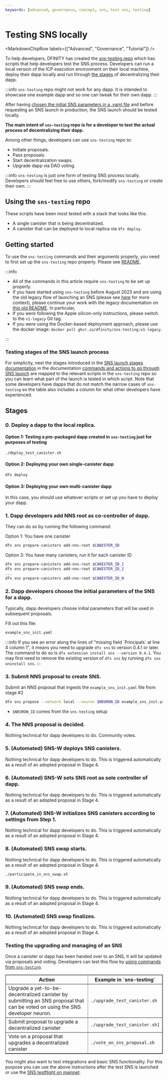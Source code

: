 ```yaml
---
keywords: [advanced, governance, concept, sns, test sns, testing]
---
```



# Testing SNS locally

<MarkdownChipRow labels={["Advanced", "Governance", "Tutorial"]} />



To help developers, DFINITY has created the [sns-testing repo](https://github.com/dfinity/sns-testing) which has scripts that help developers test the SNS process. Developers can run a local version of the ICP execution environment on their local machine, deploy their dapp locally and run through [the stages](../launching/launch-summary-1proposal.mdx) of decentralizing their dapp.

:::info
`sns-testing` repo might not work for any dapp. It is intended to showcase one example dapp and so one can tweak for their own dapp.
:::

After having [chosen the initial SNS parameters in a .yaml file](../tokenomics/preparation.mdx) and before requesting an SNS launch in production, the SNS launch should be tested locally.

**The main intent of `sns-testing` repo is for a developer to test the actual process of decentralizing their dapp.**

Among other things, developers can use `sns-testing` repo to:

* Initiate proposals.
* Pass proposals.
* Start decentralization swaps.
* Upgrade dapp via DAO voting.

:::info
`sns-testing` is just one form of testing SNS process locally. Developers should feel free to use others, fork/modify `sns-testing` or create their own.
:::

## Using the `sns-testing` repo

These scripts have been most tested with a stack that looks like this:

* A single canister that is being decentralized.
* A canister that can be deployed to local replica via `dfx deploy`.

## Getting started

To use the `sns-testing` commands and their arguments properly, you need to first set up the `sns-testing` repo properly. Please see [README](https://github.com/dfinity/sns-testing#sns-lifecycle).

:::info
* All of the commands in this article require `sns-testing` to be set up properly.
* If you have started using `sns-testing` before August 2023 and are using the old legacy flow of launching an SNS (please see [here](../launching/index.mdx) for more context), please continue your work with the legacy documentation on [this old README](https://github.com/dfinity/sns-testing/blob/v1-legacy/README.md). In particular,
* If you were following the Apple silicon-only instructions, please switch to the `v1-legacy` Git tag.
* If you were using the Docker-based deployment approach, please use the docker image: `docker pull ghcr.io/dfinity/sns-testing:v1-legacy`.

:::

### Testing stages of the SNS launch process

For simplicity, next the stages introduced in the [SNS launch stages documentation](../launching/launch-summary-1proposal.mdx) in the documentation [commands and actions to go through SNS launch](../launching/launch-steps-1proposal.mdx) are mapped to the relevant scripts in the `sns-testing` repo so you can learn what part of the launch is tested in which script.
Note that some developers have dapps that do not match the narrow cases of `sns-testing` so the table also includes a column for what other developers have experienced.

## Stages

### 0. Deploy a dapp to the local replica.

#### Option 1: Testing a pre-packaged dapp created in `sns-testing` just for purposes of testing

```bash
./deploy_test_canister.sh
```

#### Option 2: Deploying your own single-canister dapp

```bash
dfx deploy
```

#### Option 3: Deploying your own multi-canister dapp

In this case, you should use whatever scripts or set up you have to deploy your dapp.

### 1. Dapp developers add NNS root as co-controller of dapp.

They can do so by running the following command:

Option 1: You have one canister

```bash
dfx sns prepare-canisters add-nns-root $CANISTER_ID
```

Option 3: You have many canisters, run it for each canister ID

```bash
dfx sns prepare-canisters add-nns-root $CANISTER_ID_1
dfx sns prepare-canisters add-nns-root $CANISTER_ID_2
...
dfx sns prepare-canisters add-nns-root $CANISTER_ID_N
```

### 2. Dapp developers choose the initial parameters of the SNS for a dapp.

Typically, dapp developers choose initial parameters that will be used in subsequent proposals.

Fill out this file:

```bash
example_sns_init.yaml
```

:::info
If you see an error along the lines of "missing field \`Principals\` at line 4 column 1", it means you need to upgrade `dfx sns` to version 0.4.1 or later. The command to do so is `dfx extension install sns --version 0.4.1`. You may first need to remove the existing version of `dfx sns` by running `dfx sns uninstall sns`.
:::

### 3. Submit NNS proposal to create SNS.

Submit an NNS proposal that ingests the `example_sns_init.yaml` file from stage #2

```bash
dfx sns propose --network local --neuron $NEURON_ID example_sns_init.yaml
```

- `$NEURON_ID` comes from the `sns-testing` setup

### 4. The NNS proposal is decided.

Nothing technical for dapp developers to do. Community votes.

### 5. (Automated) SNS-W deploys SNS canisters.

Nothing technical for dapp developers to do. This is triggered automatically as a result
of an adopted proposal in Stage 4.

### 6. (Automated) SNS-W sets SNS root as sole controller of dapp.

Nothing technical for dapp developers to do. This is triggered automatically as a result
of an adopted proposal in Stage 4.

### 7. (Automated) SNS-W initializes SNS canisters according to settings from Step 1.

Nothing technical for dapp developers to do. This is triggered automatically as a result
of an adopted proposal in Stage 4.

### 8. (Automated) SNS swap starts.

Nothing technical for dapp developers to do. This is triggered automatically as a result
of an adopted proposal in Stage 4.

```bash
./participate_in_sns_swap.sh
```

### 9. (Automated) SNS swap ends.

Nothing technical for dapp developers to do. This is triggered automatically as a result
of an adopted proposal in Stage 4.

### 10. (Automated) SNS swap finalizes.

Nothing technical for dapp developers to do. This is triggered automatically as a result
of an adopted proposal in Stage 4.

### Testing the upgrading and managing of an SNS

Once a canister or dapp has been handed over to an SNS, it will be updated via proposals and voting. Developers can test this flow by [using commands from `sns-testing`](https://github.com/dfinity/sns-testing#sns-lifecycle).


<table border="1">
    <tr>
        <th>Action</th>
        <th>Example in `sns-testing`</th>
    </tr>
    <tr>
        <td>Upgrade a yet-to-be-decentralized canister by submitting an SNS proposal that can be voted on using the SNS developer neuron.</td>
        <td><code>./upgrade_test_canister.sh</code></td>
    </tr>
    <tr>
        <td>Submit proposal to upgrade a decentralized canister</td>
        <td><code>./upgrade_test_canister.sh]</code></td>
    </tr>
     <tr>
        <td>Vote on a proposal that upgrades a decentralized canister</td>
        <td><code>./vote_on_sns_proposal.sh</code></td>
    </tr>
</table>

You might also want to test integrations and basic SNS functionality.
For this purpose you can use the above instructions after the test SNS is
launched or use the [SNS testflight on mainnet](testing-on-mainnet.mdx).
